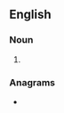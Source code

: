 ==English==

===Noun===
{{head|en|noun plural form}}

# {{plural of|amuser|lang=en}}

===Anagrams===
* {{anagrams|en|Erasmus|Semraus|assumer|masseur}}